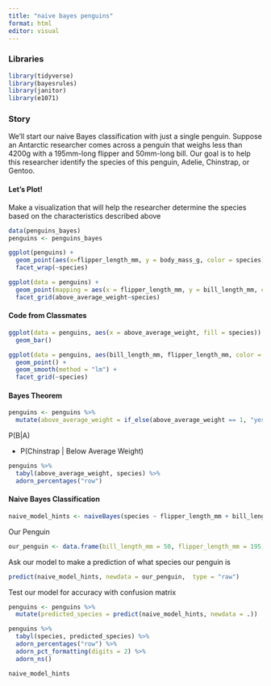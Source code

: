 ```yaml
---
title: "naive bayes penguins"
format: html
editor: visual
---
```


### Libraries

```r
library(tidyverse)
library(bayesrules)
library(janitor)
library(e1071)
```

### Story

We’ll start our naive Bayes classification with just a single penguin. Suppose an Antarctic researcher comes across a penguin that weighs less than 4200g with a 195mm-long flipper and 50mm-long bill. Our goal is to help this researcher identify the species of this penguin, Adelie, Chinstrap, or Gentoo.

#### Let's Plot!

Make a visualization that will help the researcher determine the species based on the characteristics described above

```r
data(penguins_bayes)
penguins <- penguins_bayes
```

```r
ggplot(penguins) +
  geom_point(aes(x=flipper_length_mm, y = body_mass_g, color = species)) +
  facet_wrap(~species)
```

```r
ggplot(data = penguins) +
  geom_point(mapping = aes(x = flipper_length_mm, y = bill_length_mm, color = species)) +
  facet_grid(above_average_weight~species)
```

#### Code from Classmates

```r
ggplot(data = penguins, aes(x = above_average_weight, fill = species)) +
  geom_bar()
```

```r
ggplot(data = penguins, aes(bill_length_mm, flipper_length_mm, color = body_mass_g)) +
  geom_point() +
  geom_smooth(method = "lm") +
  facet_grid(~species)
```

#### Bayes Theorem

```r
penguins <- penguins %>% 
  mutate(above_average_weight = if_else(above_average_weight == 1, "yes", "no"))
```

P(B\|A)

-   P(Chinstrap \| Below Average Weight)

```r
penguins %>% 
  tabyl(above_average_weight, species) %>% 
  adorn_percentages("row")
```

#### Naive Bayes Classification

```r
naive_model_hints <- naiveBayes(species ~ flipper_length_mm + bill_length_mm + above_average_weight, data = penguins)
```

Our Penguin

```r
our_penguin <- data.frame(bill_length_mm = 50, flipper_length_mm = 195, above_average_weight = "no")
```

Ask our model to make a prediction of what species our penguin is

```r
predict(naive_model_hints, newdata = our_penguin,  type = "raw")
```

Test our model for accuracy with confusion matrix

```r
penguins <- penguins %>% 
  mutate(predicted_species = predict(naive_model_hints, newdata = .))
```

```r
penguins %>% 
  tabyl(species, predicted_species) %>% 
  adorn_percentages("row") %>% 
  adorn_pct_formatting(digits = 2) %>% 
  adorn_ns()
```

```r
naive_model_hints
```
